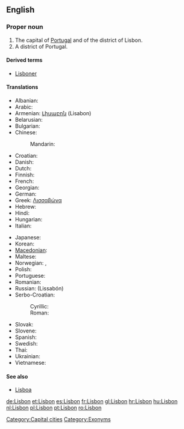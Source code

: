 {{wikipedia}}
==English==

===Proper noun===
{{en-proper noun}}

# The capital of [[Portugal]] and of the district of Lisbon.
# A district of Portugal.

====Derived terms====
*[[Lisboner]]

====Translations====
{{trans-top|capital of Portugal}}
* Albanian: {{t|sq|Lisbonës}}
* Arabic: {{t|ar|لشبونة|f|tr=Lishbuuna|sc=Arab}}
* Armenian: [[Լիսաբոն]] (Lisabon)
* Belarusian: {{t|be|Лісабон|m|tr=Lisabón|sc=Cyrl|xs=Belarusian}}
* Bulgarian: {{t|bg|Лисабон|m|tr=Lisabon|sc=Cyrl}}
* Chinese:
*: Mandarin: {{t|cmn|里斯本|tr=Lǐsīběn|sc=Hani|xs=Mandarin}}
* Croatian: {{t|hr|Lisabon|m}}
* Danish: {{t-|da|Lissabon}}
* Dutch: {{t-|nl|Lissabon}}
* Finnish: {{t+|fi|Lissabon}}
* French: {{t+|fr|Lisbonne|f}}
* Georgian: {{t|ka|ლისაბონი|sc=Geor|xs=Georgian}}
* German: {{t+|de|Lissabon|n}}
* Greek: [[Λισσαβώνα]]
* Hebrew: {{t|he|ליסבון|sc=Hebr}}
* Hindi: {{t|hi|लिस्बन|sc=Deva|xs=Hindi}}
* Hungarian: {{t+|hu|Lisszabon}}
* Italian: {{t-|it|Lisbona|f}}
{{trans-mid}}
* Japanese:{{t|ja|リスボン|tr=Risubon|sc=Jpan}}
* Korean: {{t+|ko|리스본|tr=Riseubon|sc=Kore}}
* [[Macedonian]]: {{t|mk|Лисабон|m|tr=Lísabon|sc=Cyrl|xs=Macedonian}}
* Maltese: {{t-|mt|Lisbona|xs=Maltese}}
* Norwegian: {{t-|no|Lisboa}},  {{t-|no|Lissabon}}
* Polish: {{t+|pl|Lizbona|f}}
* Portuguese: {{t+|pt|Lisboa|f}}
* Romanian: {{t+|ro|Lisabona}}
* Russian: {{t|ru|Лиссабон|m|sc=Cyrl}} (Lissabón)
* Serbo-Croatian:
*: Cyrillic: {{tø|sh|Лисабон|m|sc=Cyrl|xs=Serbo-Croatian}}
*: Roman: {{tø|sh|Lisabon|m|xs=Serbo-Croatian}}
* Slovak: {{t|sk|Lisabon|m}}
* Slovene: {{t+|sl|Lizbona|f}}
* Spanish: {{t+|es|Lisboa|f}}
* Swedish: {{t-|sv|Lissabon}}
* Thai: {{t+|th|ลิสบอน|sc=Thai|xs=Thai}}
* Ukrainian: {{t|uk|Лісабон|m|tr=Lisabón|sc=Cyrl|xs=Ukrainian}}
* Vietnamese: {{t-|vi|Lisboa|xs=Vietnamese}}
{{trans-bottom}}

====See also====
* [[Lisboa]]

[[Category:Capital cities]]
[[Category:Exonyms]]

[[de:Lisbon]]
[[et:Lisbon]]
[[es:Lisbon]]
[[fr:Lisbon]]
[[gl:Lisbon]]
[[hr:Lisbon]]
[[hu:Lisbon]]
[[nl:Lisbon]]
[[pl:Lisbon]]
[[pt:Lisbon]]
[[ro:Lisbon]]